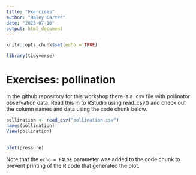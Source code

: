 ```yaml
---
title: "Exercises"
author: "Haley Carter"
date: "2023-07-10"
output: html_document
---
```


```r
knitr::opts_chunk$set(echo = TRUE)
```

```r
library(tidyverse)
```


# Exercises: pollination

In the github repository for this workshop there is a .csv file with pollinator observation data. Read this in to RStudio using read_csv() and check out the column names and data using the code chunk below.

```r
pollination <- read_csv("pollination.csv")
names(pollination)
View(pollination)
```

## 

 

```r
plot(pressure)
```

Note that the `echo = FALSE` parameter was added to the code chunk to prevent printing of the R code that generated the plot.
